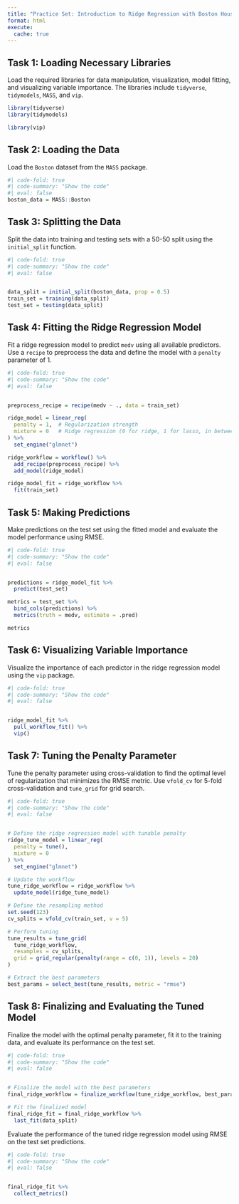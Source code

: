 ```yaml
---
title: "Practice Set: Introduction to Ridge Regression with Boston Housing Data"
format: html
execute: 
  cache: true
---
```


## Task 1: Loading Necessary Libraries

Load the required libraries for data manipulation, visualization, model fitting, and visualizing variable importance. The libraries include `tidyverse`, `tidymodels`, `MASS`, and `vip`.

```r
library(tidyverse)
library(tidymodels)

library(vip)
```

## Task 2: Loading the Data

Load the `Boston` dataset from the `MASS` package.

```r
#| code-fold: true
#| code-summary: "Show the code"
#| eval: false
boston_data = MASS::Boston
```

## Task 3: Splitting the Data

Split the data into training and testing sets with a 50-50 split using the `initial_split` function.

```r
#| code-fold: true
#| code-summary: "Show the code"
#| eval: false


data_split = initial_split(boston_data, prop = 0.5)
train_set = training(data_split)
test_set = testing(data_split)
```

## Task 4: Fitting the Ridge Regression Model

Fit a ridge regression model to predict `medv` using all available predictors. Use a `recipe` to preprocess the data and define the model with a `penalty` parameter of 1.

```r
#| code-fold: true
#| code-summary: "Show the code"
#| eval: false


preprocess_recipe = recipe(medv ~ ., data = train_set)

ridge_model = linear_reg(
  penalty = 1,  # Regularization strength
  mixture = 0   # Ridge regression (0 for ridge, 1 for lasso, in between for elastic net)
) %>% 
  set_engine("glmnet")

ridge_workflow = workflow() %>% 
  add_recipe(preprocess_recipe) %>% 
  add_model(ridge_model)

ridge_model_fit = ridge_workflow %>% 
  fit(train_set)
```

## Task 5: Making Predictions

Make predictions on the test set using the fitted model and evaluate the model performance using RMSE.

```r
#| code-fold: true
#| code-summary: "Show the code"
#| eval: false


predictions = ridge_model_fit %>% 
  predict(test_set)

metrics = test_set %>% 
  bind_cols(predictions) %>% 
  metrics(truth = medv, estimate = .pred)

metrics
```

## Task 6: Visualizing Variable Importance

Visualize the importance of each predictor in the ridge regression model using the `vip` package.

```r
#| code-fold: true
#| code-summary: "Show the code"
#| eval: false


ridge_model_fit %>% 
  pull_workflow_fit() %>% 
  vip()
```

## Task 7: Tuning the Penalty Parameter

Tune the penalty parameter using cross-validation to find the optimal level of regularization that minimizes the RMSE metric. Use `vfold_cv` for 5-fold cross-validation and `tune_grid` for grid search.

```r
#| code-fold: true
#| code-summary: "Show the code"
#| eval: false


# Define the ridge regression model with tunable penalty
ridge_tune_model = linear_reg(
  penalty = tune(),
  mixture = 0
) %>% 
  set_engine("glmnet")

# Update the workflow
tune_ridge_workflow = ridge_workflow %>% 
  update_model(ridge_tune_model)

# Define the resampling method
set.seed(123)
cv_splits = vfold_cv(train_set, v = 5)

# Perform tuning
tune_results = tune_grid(
  tune_ridge_workflow,
  resamples = cv_splits,
  grid = grid_regular(penalty(range = c(0, 1)), levels = 20)
)

# Extract the best parameters
best_params = select_best(tune_results, metric = "rmse")
```

## Task 8: Finalizing and Evaluating the Tuned Model

Finalize the model with the optimal penalty parameter, fit it to the training data, and evaluate its performance on the test set.

```r
#| code-fold: true
#| code-summary: "Show the code"
#| eval: false


# Finalize the model with the best parameters
final_ridge_workflow = finalize_workflow(tune_ridge_workflow, best_params)

# Fit the finalized model
final_ridge_fit = final_ridge_workflow %>%
  last_fit(data_split)
```

Evaluate the performance of the tuned ridge regression model using RMSE on the test set predictions.

```r
#| code-fold: true
#| code-summary: "Show the code"
#| eval: false


final_ridge_fit %>% 
  collect_metrics()
```
